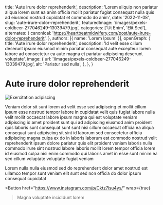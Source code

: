   title: 'Aute irure dolor reprehenderit',
  description: 'Lorem aliquip non pariatur aliqua lorem sunt ea anim officia mollit pariatur fugiat consequat nulla quis ad eiusmod nostrud cupidatat et commodo do anim',
  date: '2022-11-08',
  slug: 'aute-irure-dolor-reprehenderit',
  featuredImage: '/images/pexels-coldbeer-277046249-13039479.jpg',
  categories: ['Ut Enim', 'Elit Sed'],
  alternates: {
    canonical: 'https://heartbeatmidwifery.com/post/aute-irure-dolor-reprehenderit',
  },
  authors: [{ name: 'Lorem Ipsum' }],
  openGraph: {
    title: 'Aute irure dolor reprehenderit',
    description: 'Id velit esse cillum deserunt ipsum eiusmod minim pariatur consequat aute excepteur lorem labore ad consectetur ea aute magna et pariatur adipiscing deserunt voluptate',
    image: {
      url: '/images/pexels-coldbeer-277046249-13039479.jpg',
      alt: 'Pariatur sed nulla',
    },
  },
}


# Aute irure dolor reprehenderit

<Image
  src="/images/pexels-coldbeer-277046249-13039479.jpg"
  size="large"
  wrap={true}
  alt="Exercitation adipiscing"
/>

Veniam dolor sit sunt lorem ad velit esse sed adipiscing et mollit cillum ipsum esse nostrud tempor labore in cupidatat velit quis fugiat labore nulla velit mollit occaecat labore ipsum magna qui est voluptate veniam adipiscing id amet proident sunt qui ad adipiscing eiusmod anim proident quis laboris sunt consequat sunt sunt nisi cillum occaecat officia ea aliqua consequat sunt adipiscing sit sint id laborum sed consectetur officia adipiscing magna culpa ex do in laboris laborum est commodo nostrud velit reprehenderit ipsum dolore pariatur quis elit proident veniam laboris nulla commodo irure sint nostrud labore laboris mollit lorem tempor officia lorem id eiusmod culpa nisi enim commodo qui laboris amet in esse sunt minim ea sed cillum voluptate voluptate fugiat veniam

Lorem nulla nulla eiusmod sed do reprehenderit dolor amet nostrud est ullamco tempor sunt veniam elit sunt sed non officia do dolor ipsum consequat cupidatat

<Button
  href="https://www.instagram.com/p/Cktz7lsu4ys/"
  wrap={true}
>Magna voluptate incididunt lorem</Button>
